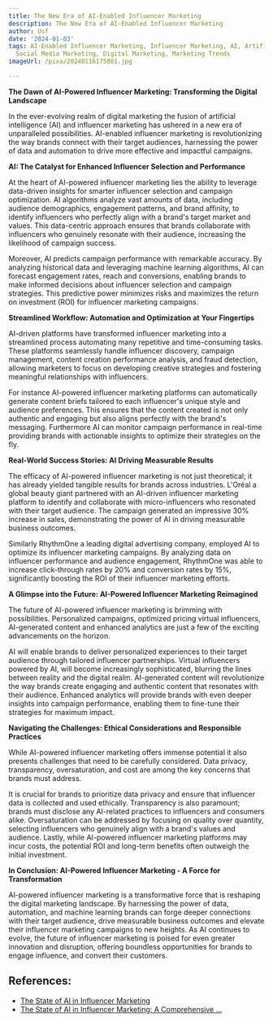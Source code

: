 ```yaml
---
title: The New Era of AI-Enabled Influencer Marketing
description: The New Era of AI-Enabled Influencer Marketing
author: Usf
date: '2024-01-03'
tags: AI-Enabled Influencer Marketing, Influencer Marketing, AI, Artificial Intelligence,
  Social Media Marketing, Digital Marketing, Marketing Trends
imageUrl: /pixa/20240116175801.jpg

---
```

**The Dawn of AI-Powered Influencer Marketing: Transforming the Digital Landscape**

In the ever-evolving realm of digital marketing the fusion of artificial intelligence (AI) and influencer marketing has ushered in a new era of unparalleled possibilities. AI-enabled influencer marketing is revolutionizing the way brands connect with their target audiences, harnessing the power of data and automation to drive more effective and  impactful campaigns.

**AI: The Catalyst for Enhanced Influencer Selection and Performance**

At the heart of AI-powered influencer marketing lies the ability to leverage data-driven insights for smarter influencer selection and campaign  optimization. AI algorithms analyze vast amounts of data, including audience demographics, engagement patterns, and brand affinity,  to identify  influencers who  perfectly align with a brand's target market and values. This data-centric approach ensures that  brands collaborate with influencers who genuinely resonate with their audience,  increasing the likelihood of campaign success.

Moreover, AI predicts campaign performance with remarkable  accuracy. By analyzing historical data and leveraging machine learning algorithms, AI can  forecast engagement  rates, reach and conversions, enabling brands to make informed decisions about influencer selection and campaign strategies. This predictive power  minimizes  risks and maximizes the return on investment (ROI)  for influencer  marketing campaigns.

**Streamlined Workflow: Automation and Optimization at Your Fingertips**

AI-driven platforms have transformed influencer marketing into a streamlined process automating many repetitive and time-consuming tasks. These platforms seamlessly handle  influencer discovery, campaign management, content creation performance analysis,  and fraud detection, allowing marketers to focus on developing creative strategies and fostering meaningful relationships with influencers.

For instance AI-powered influencer marketing platforms can  automatically generate content briefs  tailored to each influencer's unique style and audience preferences. This ensures that the content created is not only  authentic and engaging but also aligns perfectly with the brand's messaging. Furthermore AI can monitor campaign performance in real-time providing brands with actionable insights to optimize their strategies on the fly.

**Real-World Success Stories: AI Driving Measurable Results**

The efficacy of AI-powered influencer marketing is  not just theoretical;  it  has already yielded tangible results for brands across industries. L'Oréal  a  global beauty giant partnered with an AI-driven influencer marketing platform to identify and collaborate with micro-influencers who resonated with their target audience.  The campaign  generated an impressive 30%  increase in sales, demonstrating the power  of AI in driving measurable  business outcomes.

Similarly RhythmOne a leading digital advertising company, employed AI to optimize its influencer marketing campaigns. By analyzing data on influencer performance and  audience engagement, RhythmOne was able to increase click-through  rates by 20% and conversion  rates by 15%,  significantly boosting the ROI of their influencer marketing efforts.

**A Glimpse into the Future: AI-Powered Influencer  Marketing  Reimagined**

The future of  AI-powered influencer marketing is brimming with possibilities. Personalized  campaigns, optimized  pricing virtual influencers, AI-generated content and enhanced analytics are just a few  of the exciting advancements on  the horizon.

AI  will enable brands to deliver personalized experiences to  their  target audience through tailored influencer partnerships. Virtual influencers powered by AI, will become increasingly sophisticated, blurring the lines between reality and the digital realm. AI-generated content will revolutionize  the  way brands create engaging and authentic content that resonates with their audience. Enhanced analytics will provide brands with even deeper insights into campaign performance, enabling  them to fine-tune their strategies for maximum  impact.

**Navigating the Challenges: Ethical Considerations and Responsible  Practices**

While AI-powered influencer marketing offers immense potential it also presents challenges that need to be carefully considered. Data  privacy,  transparency, oversaturation, and cost are among the key  concerns that brands  must address.

It is crucial for brands to  prioritize data privacy and ensure that influencer data is collected and used ethically. Transparency is also paramount; brands must disclose any AI-related practices to influencers and consumers alike. Oversaturation  can be addressed by  focusing on quality over quantity,  selecting influencers who genuinely  align with a  brand's values and audience. Lastly, while AI-powered influencer marketing platforms may incur costs, the  potential ROI and long-term benefits often outweigh the initial investment.

**In Conclusion:  AI-Powered Influencer Marketing - A  Force for Transformation**

AI-powered influencer marketing is a  transformative  force that  is reshaping  the digital  marketing landscape. By harnessing the power of data, automation, and machine learning brands can forge deeper connections with  their target audience, drive measurable business outcomes  and elevate their  influencer marketing  campaigns to new heights. As AI continues to evolve, the future of influencer marketing is poised for even greater innovation and disruption, offering boundless opportunities for brands to engage influence, and convert their  customers.

## References:
- [The State of AI in Influencer Marketing](https://ewm.swiss/en/blog/state-ai-influencer-marketing)
- [The State of AI in Influencer Marketing: A Comprehensive ...](https://influencermarketinghub.com/ai-in-influencer-marketing/)
